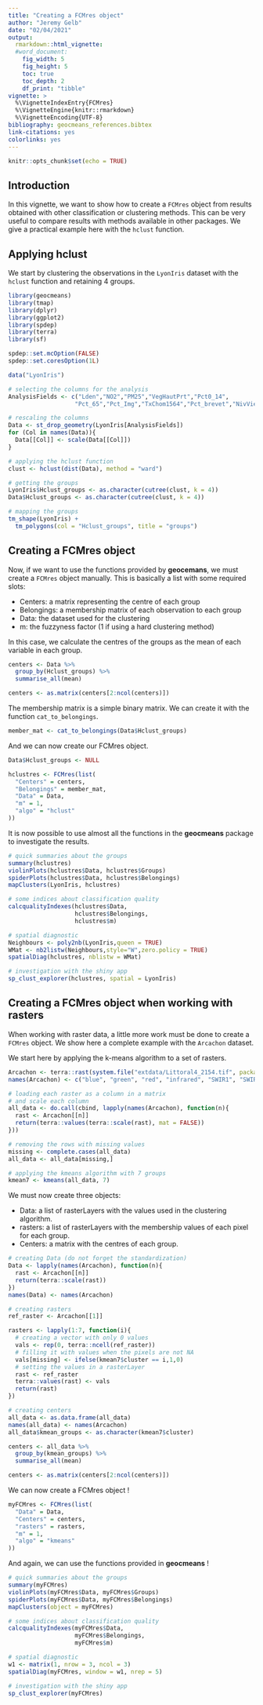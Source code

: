---
title: "Creating a FCMres object"
author: "Jeremy Gelb"
date: "02/04/2021"
output:
  rmarkdown::html_vignette:
  #word_document:
    fig_width: 5
    fig_height: 5
    toc: true
    toc_depth: 2
    df_print: "tibble"
vignette: >
  %\VignetteIndexEntry{FCMres}
  %\VignetteEngine{knitr::rmarkdown}
  %\VignetteEncoding{UTF-8}
bibliography: geocmeans_references.bibtex
link-citations: yes
colorlinks: yes
---

```{r setup, include=FALSE}
knitr::opts_chunk$set(echo = TRUE)
```

## Introduction

In this vignette, we want to show how to create a `FCMres` object from results obtained with other classification or clustering methods. This can be very useful to compare results with methods available in other packages. We give a practical example here with the `hclust` function.

## Applying hclust

We start by clustering the observations in the `LyonIris` dataset with the `hclust` function and retaining 4 groups.

```{r message=FALSE, warning=FALSE}
library(geocmeans)
library(tmap)
library(dplyr)
library(ggplot2)
library(spdep)
library(terra)
library(sf)

spdep::set.mcOption(FALSE)
spdep::set.coresOption(1L)

data("LyonIris")

# selecting the columns for the analysis
AnalysisFields <- c("Lden","NO2","PM25","VegHautPrt","Pct0_14",
                   "Pct_65","Pct_Img","TxChom1564","Pct_brevet","NivVieMed")

# rescaling the columns
Data <- st_drop_geometry(LyonIris[AnalysisFields])
for (Col in names(Data)){
  Data[[Col]] <- scale(Data[[Col]])
}

# applying the hclust function
clust <- hclust(dist(Data), method = "ward")

# getting the groups
LyonIris$Hclust_groups <- as.character(cutree(clust, k = 4))
Data$Hclust_groups <- as.character(cutree(clust, k = 4))

# mapping the groups
tm_shape(LyonIris) + 
  tm_polygons(col = "Hclust_groups", title = "groups")

```

## Creating a FCMres object

Now, if we want to use the functions provided by **geocemans**, we must create a `FCMres` object manually. This is basically a list with some required slots: 

* Centers: a matrix representing the centre of each group
* Belongings: a membership matrix of each observation to each group
* Data: the dataset used for the clustering
* m: the fuzzyness factor (1 if using a hard clustering method)

In this case, we calculate the centres of the groups as the mean of each variable in each group.

```{r message=FALSE, warning=FALSE}
centers <- Data %>% 
  group_by(Hclust_groups) %>%
  summarise_all(mean)

centers <- as.matrix(centers[2:ncol(centers)])
```

The membership matrix is a simple binary matrix. We can create it with the function `cat_to_belongings`.

```{r message=FALSE, warning=FALSE}
member_mat <- cat_to_belongings(Data$Hclust_groups)
```

And we can now create our FCMres object.

```{r message=FALSE, warning=FALSE}
Data$Hclust_groups <- NULL

hclustres <- FCMres(list(
  "Centers" = centers,
  "Belongings" = member_mat,
  "Data" = Data,
  "m" = 1,
  "algo" = "hclust"
))
```

It is now possible to use almost all the functions in the **geocmeans** package to investigate the results.

```{r message=FALSE, warning=FALSE, eval = FALSE}
# quick summaries about the groups
summary(hclustres)
violinPlots(hclustres$Data, hclustres$Groups)
spiderPlots(hclustres$Data, hclustres$Belongings)
mapClusters(LyonIris, hclustres)

# some indices about classification quality
calcqualityIndexes(hclustres$Data,
                   hclustres$Belongings, 
                   hclustres$m)

# spatial diagnostic
Neighbours <- poly2nb(LyonIris,queen = TRUE)
WMat <- nb2listw(Neighbours,style="W",zero.policy = TRUE)
spatialDiag(hclustres, nblistw = WMat)

# investigation with the shiny app
sp_clust_explorer(hclustres, spatial = LyonIris)
```


## Creating a FCMres object when working with rasters

When working with raster data, a little more work must be done to create a `FCMres` object. We show here a complete example with the `Arcachon` dataset.

We start here by applying the k-means algorithm to a set of rasters.

```{r message=FALSE, warning=FALSE}
Arcachon <- terra::rast(system.file("extdata/Littoral4_2154.tif", package = "geocmeans"))
names(Arcachon) <- c("blue", "green", "red", "infrared", "SWIR1", "SWIR2")

# loading each raster as a column in a matrix
# and scale each column
all_data <- do.call(cbind, lapply(names(Arcachon), function(n){
  rast <- Arcachon[[n]]
  return(terra::values(terra::scale(rast), mat = FALSE))
}))

# removing the rows with missing values
missing <- complete.cases(all_data)
all_data <- all_data[missing,]

# applying the kmeans algorithm with 7 groups
kmean7 <- kmeans(all_data, 7)

```

We must now create three objects: 

* Data: a list of rasterLayers with the values used in the clustering algorithm.
* rasters: a list of rasterLayers with the membership values of each pixel for each group.
* Centers: a matrix with the centres of each group.

```{r message=FALSE, warning=FALSE}

# creating Data (do not forget the standardization)
Data <- lapply(names(Arcachon), function(n){
  rast <- Arcachon[[n]]
  return(terra::scale(rast))
})
names(Data) <- names(Arcachon)

# creating rasters
ref_raster <- Arcachon[[1]]

rasters <- lapply(1:7, function(i){
  # creating a vector with only 0 values
  vals <- rep(0, terra::ncell(ref_raster))
  # filling it with values when the pixels are not NA
  vals[missing] <- ifelse(kmean7$cluster == i,1,0)
  # setting the values in a rasterLayer
  rast <- ref_raster
  terra::values(rast) <- vals
  return(rast)
})

# creating centers
all_data <- as.data.frame(all_data)
names(all_data) <- names(Arcachon)
all_data$kmean_groups <- as.character(kmean7$cluster)

centers <- all_data %>% 
  group_by(kmean_groups) %>%
  summarise_all(mean)

centers <- as.matrix(centers[2:ncol(centers)])
```

We can now create a FCMres object !

```{r message=FALSE, warning=FALSE}
myFCMres <- FCMres(list(
  "Data" = Data,
  "Centers" = centers,
  "rasters" = rasters,
  "m" = 1,
  "algo" = "kmeans"
))
```

And again, we can use the functions provided in **geocmeans** !

```{r message=FALSE, warning=FALSE, eval = FALSE}
# quick summaries about the groups
summary(myFCMres)
violinPlots(myFCMres$Data, myFCMres$Groups)
spiderPlots(myFCMres$Data, myFCMres$Belongings)
mapClusters(object = myFCMres)

# some indices about classification quality
calcqualityIndexes(myFCMres$Data,
                   myFCMres$Belongings, 
                   myFCMres$m)

# spatial diagnostic
w1 <- matrix(1, nrow = 3, ncol = 3)
spatialDiag(myFCMres, window = w1, nrep = 5)

# investigation with the shiny app
sp_clust_explorer(myFCMres)
```
